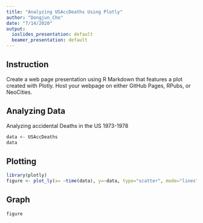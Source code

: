 ---
title: "Analyzing USAccDeaths Using Plotly"
author: "Dongjun_Cho"
date: "7/14/2020"
output:
  ioslides_presentation: default
  beamer_presentation: default
---

## Instruction
Create a web page presentation using R Markdown that features a plot created with Plotly. Host your webpage on either GitHub Pages, RPubs, or NeoCities.

## Analyzing Data
Analyzing accidental Deaths in the US 1973-1978
```{r}
data <- USAccDeaths
data
```

## Plotting
```{r message=FALSE, warning=FALSE}
library(plotly)
figure <- plot_ly(x= ~time(data), y=~data, type="scatter", mode="lines")
```

## Graph
```{r ,echo=FALSE, message=FALSE, warning=FALSE}
figure
```